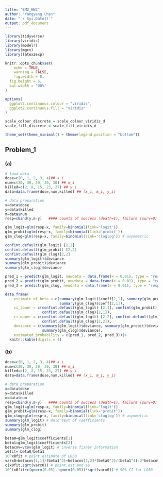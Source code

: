 ```yaml
---
title: "BM2_HW2"
author: "Yangyang Chen"
date: "`r Sys.Date()`"
output: pdf_document
---
```


```r
library(tidyverse)
library(viridis)
library(modelr)
library(mgcv)
library(latex2exp)

knitr::opts_chunk$set(
	echo = TRUE,
	warning = FALSE,
	fig.width = 8, 
  fig.height = 6,
  out.width = "90%"
)

options(
  ggplot2.continuous.colour = "viridis",
  ggplot2.continuous.fill = "viridis"
)

scale_colour_discrete = scale_colour_viridis_d
scale_fill_discrete = scale_fill_viridis_d

theme_set(theme_minimal() + theme(legend.position = "bottom"))
```

## Problem_1

### (a)
```r
# load data
dose=c(0, 1, 2, 3, 4)## x_i
num=c(30, 30, 30, 30, 30) ## m_i
killed=c(2, 8, 15, 23, 27) ## y_i
data=data.frame(dose,num,killed) ## (x_i, m_i, y_i)
```

```r
# data preparation
x=data$dose
y=data$killed
m=data$num
resp=cbind(y,m-y)   #### counts of success (death=1), failure (surv=0)
```

```r
glm_logit=glm(resp~x, family=binomial(link='logit'))
glm_probit=glm(resp~x, family=binomial(link='probit'))
glm_clog=glm(resp~x, family=binomial(link='cloglog')) # asymmetric

confint.default(glm_logit) [2,2]
confint.default(glm_probit) [2,2]
confint.default(glm_clog)[2,2]
summary(glm_logit)$deviance
summary(glm_probit)$deviance
summary(glm_clog)$deviance

pred_1 = predict(glm_logit, newdata = data.frame(x = 0.01), type = "response")
pred_2 = predict(glm_probit, newdata = data.frame(x = 0.01), type = "response")
pred_3 = predict(glm_clog, newdata = data.frame(x = 0.01), type = "response")

data.frame(
    estimate_of_beta = c(summary(glm_logit)$coeff[2,1], summary(glm_probit)$coeff[2,1],
                         summary(glm_clog)$coeff[2,1]), 
    ci_lower = c(confint.default(glm_logit) [2,1], confint(glm_probit) [2,1],
                 confint.default(glm_clog)[2,1]),
    ci_upper = c(confint.default(glm_logit) [2,2], confint.default(glm_probit) [2,2],
                 confint.default(glm_clog)[2,2]),
    deviance = c(summary(glm_logit)$deviance, summary(glm_probit)$deviance,
                 summary(glm_clog)$deviance), 
    estimated_probability = c(pred_1, pred_2, pred_3))|>
  knitr::kable(digits = 4)
```

### (b)
```r
dose=c(0, 1, 2, 3, 4)## x_i
num=c(30, 30, 30, 30, 30) ## m_i
killed=c(2, 8, 15, 23, 27) ## y_i
data=data.frame(dose,num,killed) ## (x_i, m_i, y_i)

# data preparation
x=data$dose
y=data$killed
m=data$num
resp=cbind(y,m-y)   #### counts of success (death=1), failure (surv=0)
glm_logit=glm(resp~x, family=binomial(link='logit')) 
glm_probit=glm(resp~x, family=binomial(link='probit')) 
glm_clog=glm(resp~x, family=binomial(link='cloglog')) # asymmetric 
summary(glm_logit) # Wald test of coefficients 
summary(glm_probit) 
summary(glm_clog) 

beta0=glm_logit$coefficients[1]
beta1=glm_logit$coefficients[2]
betacov=vcov(glm_logit) # inverse fisher information
x0fit=-beta0/beta1
10^x0fit # point estimate of LD50
varx0=betacov[1,1]/(beta1^2)+betacov[2,2]*(beta0^2)/(beta1^4)-2*betacov[1,2]*beta0/(beta1^3)
c(x0fit,sqrt(varx0)) # point est and se
10^(x0fit+c(qnorm(0.05),-qnorm(0.05))*sqrt(varx0)) # 90% CI for LD50
```

